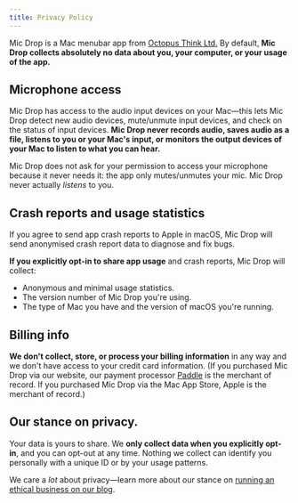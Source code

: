 ```yaml
---
title: Privacy Policy
---
```


Mic Drop is a Mac menubar app from [Octopus Think Ltd.](https://octopusthink.com/about) By default, **Mic Drop collects absolutely no data about you, your computer, or your usage of the app.**

## Microphone access

Mic Drop has access to the audio input devices on your Mac—this lets Mic Drop detect new audio devices, mute/unmute input devices, and check on the status of input devices. **Mic Drop never records audio, saves audio as a file, listens to you or your Mac's input, or monitors the output devices of your Mac to listen to what you can hear.**

Mic Drop does not ask for your permission to access your microphone because it never needs it: the app only mutes/unmutes your mic. Mic Drop never actually _listens_ to you.

## Crash reports and usage statistics

If you agree to send app crash reports to Apple in macOS, Mic Drop will send anonymised crash report data to diagnose and fix bugs.

**If you explicitly opt-in to share app usage** and crash reports, Mic Drop will collect:

- Anonymous and minimal usage statistics.
- The version number of Mic Drop you're using.
- The type of Mac you have and the version of macOS you're running.

## Billing info

**We don't collect, store, or process your billing information** in any way and we don't have access to your credit card information. (If you purchased Mic Drop via our website, our payment processor [Paddle](https://paddle.com/) is the merchant of record. If you purchased Mic Drop via the Mac App Store, Apple is the merchant of record.)

## Our stance on privacy.

Your data is yours to share. We **only collect data when you explicitly opt-in**, and you can opt-out at any time. Nothing we collect can identify you personally with a unique ID or by your usage patterns.

We care a _lot_ about privacy—learn more about our stance on [running an ethical business on our blog](https://octopusthink.com/blog/2019-11-22-ethics-at-the-heart-of-business).
